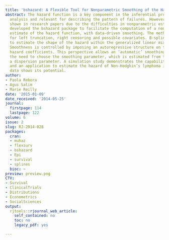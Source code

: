```yaml
---
title: 'bshazard: A Flexible Tool for Nonparametric Smoothing of the Hazard Function'
abstract: The hazard function is a key component in the inferential process in survival
  analysis and relevant for describing the pattern of failures. However, it is rarely
  shown in research papers due to the difficulties in nonparametric estimation. We
  developed the bshazard package to facilitate the computation of a nonparametric
  estimate of the hazard function, with data-driven smoothing. The method accounts
  for left truncation, right censoring and possible covariates. B-splines are used
  to estimate the shape of the hazard within the generalized linear mixed models framework.
  Smoothness is controlled by imposing an autoregressive structure on the baseline
  hazard coefficients. This perspective allows an ’automatic’ smoothing by avoiding
  the need to choose the smoothing parameter, which is estimated from the data as
  a dispersion parameter. A simulation study demonstrates the capability of our software
  and an application to estimate the hazard of Non-Hodgkin’s lymphoma in Swedish population
  data shows its potential.
author:
- Paola Rebora
- Agus Salim
- Marie Reilly
date: '2015-01-09'
date_received: '2014-05-25'
journal:
  firstpage: 114
  lastpage: 122
volume: 6
issue: 2
slug: RJ-2014-028
packages:
  cran:
  - muhaz
  - flexsurv
  - bshazard
  - Epi
  - survival
  - splines
  bioc: ~
preview: preview.png
CTV:
- Survival
- ClinicalTrials
- Distributions
- Econometrics
- SocialSciences
output:
  rjtools::rjournal_web_article:
    self_contained: no
    toc: no
    legacy_pdf: yes

---
```

